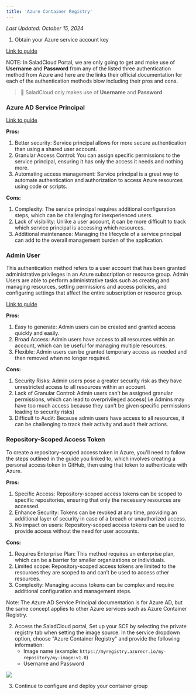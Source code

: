 ```yaml
---
title: 'Azure Container Registry'
---
```


_Last Updated: October 15, 2024_

1. Obtain your Azure service account key

[Link to guide](https://learn.microsoft.com/en-us/azure/container-registry/container-registry-authentication?tabs=azure-cli)

NOTE: In SaladCloud Portal, we are only going to get and make use of **Username** and **Password** from any of the
listed three authentication method from Azure and here are the links their official documentation for each of the
authentication methods blow including their pros and cons.

> 📘 SaladCloud only makes use of **Username** and **Password**

### Azure AD Service Principal

[Link to guide](https://docs.microsoft.com/en-us/azure/active-directory/develop/howto-create-service-principal-portal)

**Pros:**

1. Better security: Service principal allows for more secure authentication than using a shared user account.
2. Granular Access Control: You can assign specific permissions to the service principal, ensuring it has only the
   access it needs and nothing more.
3. Automating access management: Service principal is a great way to automate authentication and authorization to access
   Azure resources using code or scripts.

**Cons:**

1. Complexity: The service principal requires additional configuration steps, which can be challenging for inexperienced
   users.
2. Lack of visibility: Unlike a user account, it can be more difficult to track which service principal is accessing
   which resources.
3. Additional maintenance: Managing the lifecycle of a service principal can add to the overall management burden of the
   application.

### Admin User

This authentication method refers to a user account that has been granted administrative privileges in an Azure
subscription or resource group. Admin Users are able to perform administrative tasks such as creating and managing
resources, setting permissions and access policies, and configuring settings that affect the entire subscription or
resource group.

[Link to guide](https://docs.microsoft.com/en-us/azure/role-based-access-control/role-assignments-portal)

**Pros:**

1. Easy to generate: Admin users can be created and granted access quickly and easily.
2. Broad Access: Admin users have access to all resources within an account, which can be useful for managing multiple
   resources.
3. Flexible: Admin users can be granted temporary access as needed and then removed when no longer required.

**Cons:**

1. Security Risks: Admin users pose a greater security risk as they have unrestricted access to all resources within an
   account.
2. Lack of Granular Control: Admin users can’t be assigned granular permissions, which can lead to overprivileged
   access( i.e Admins may have too much access because they can't be given specific permissions leading to security
   risks)
3. Difficult to Audit: Because admin users have access to all resources, it can be challenging to track their activity
   and audit their actions.

### Repository-Scoped Access Token

To create a repository-scoped access token in Azure, you'll need to follow the steps outlined in the guide you linked
to, which involves creating a personal access token in GitHub, then using that token to authenticate with Azure.

**Pros:**

1. Specific Access: Repository-scoped access tokens can be scoped to specific repositories, ensuring that only the
   necessary resources are accessed.
2. Enhance Security: Tokens can be revoked at any time, providing an additional layer of security in case of a breach or
   unauthorized access.
3. No impact on users: Repository-scoped access tokens can be used to provide access without the need for user accounts.

**Cons:**

1. Requires Enterprise Plan: This method requires an enterprise plan, which can be a barrier for smaller organizations
   or individuals.
2. Limited scope: Repository-scoped access tokens are limited to the resources they are scoped to and can’t be used to
   access other resources.
3. Complexity: Managing access tokens can be complex and require additional configuration and management steps.

Note: The Azure AD Service Principal documentation is for Azure AD, but the same concept applies to other Azure services
such as Azure Container Registry.

2. Access the SaladCloud portal, Set up your SCE by selecting the private registry tab when setting the image source. In
   the service dropdown option, choose "Azure Container Registry" and provide the following information:
   - Image name (example: `https://myregistry.azurecr.io/my-repository/my-image:v1.0`)
   - Username and Password

<img src="/products/sce/container-groups/registries/images/configure-acr.png" />

3. Continue to configure and deploy your container group
